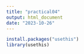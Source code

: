 ```yaml
---
title: "practical04"
output: html_document
date: "2023-10-26"
---
```



```r
install.packages("usethis")
library(usethis)
```

